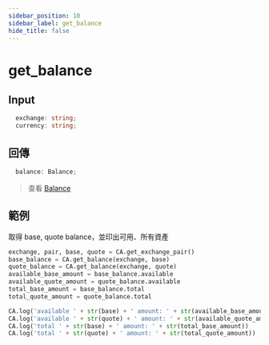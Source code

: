 ```yaml
---
sidebar_position: 10
sidebar_label: get_balance
hide_title: false
---
```



# get_balance

## Input

```typescript
  exchange: string;
  currency: string;
```

## 回傳

```typescript
  balance: Balance;
```
> 查看 [Balance](/docs/developer/api/python/ca-objects/balance)


## 範例

取得 base, quote balance，並印出可用、所有資產

```python
exchange, pair, base, quote = CA.get_exchange_pair()
base_balance = CA.get_balance(exchange, base)
quote_balance = CA.get_balance(exchange, quote)
available_base_amount = base_balance.available
available_quote_amount = quote_balance.available
total_base_amount = base_balance.total
total_quote_amount = quote_balance.total

CA.log('available ' + str(base) + ' amount: ' + str(available_base_amount))
CA.log('available ' + str(quote) + ' amount: ' + str(available_quote_amount))
CA.log('total ' + str(base) + ' amount: ' + str(total_base_amount))
CA.log('total ' + str(quote) + ' amount: ' + str(total_quote_amount))
```
